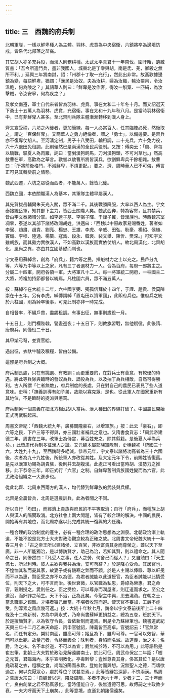 ```yaml
---
---
---
```

title: 三　西魏的府兵制
---




北朝軍隊，一樣以鮮卑種人為主體。羽林、虎賁為中央宿衛，六鎮將卒為邊境防戍，皆系代北部落之苗裔。

其它胡人亦多充兵役，而漢人則務耕種。太武太平真君十一年南伐，圍盱眙，遺臧質書：「吾今所遣鬥兵，盡非我國人，城東北是丁零與胡，南是氐、羌，卿殺之無所不利。」延興三年將南討，詔：「州郡十丁取一充行」，然此出非常。故髙歡據邊鎮為變，每語鮮卑，猶謂：「漢民是汝奴，夫為汝耕，婦為汝織，輸汝粟帛，令汝溫飽，何為陵之？」其語華人則曰：「鮮卑是汝作客，得汝一斛粟、一匹絹，為汝擊賊，令汝安寧，何為疾之？」

及孝文南遷，軍士自代來者皆為羽林、虎賁。事在太和二十年冬十月。而又詔選天下勇士十五萬人為羽林、虎賁，充宿衛。事在太和十九年秋八月。是當時羽林宿衛中，已有非鮮卑人甚多。至北齊則兵隊主體漸漸轉移到漢人身上。

齊文宣受禪，六坊之內徙者，更加簡練，每一人必當百人，任其臨陣必死，然後取之，謂之「百保鮮卑」。又簡華人之勇力絕倫者，謂之「勇士」，以備邊要。是齊兵亦不復專仗胡人。至河淸定制，男子十八受田，輸租調，二十充兵，六十免力役，六十六退田免租調，此則儼然已是兩漢的全民兵役制。又按：傅奕云：「周、齊每以騎戰，驅夏人為肉籬，詫曰：當剉漢狗飼馬，刀刈漢狗頭，不可刈草也。」然高敖曹在軍，高歡為之華言。歡嘗以敖曹所將皆漢兵，欲割鮮卑兵千餘相雜。敖曹曰：「所將前後格鬥，不減鮮卑，不煩更配。」要之，濟、周時華人已不可侮，傅言正可見其轉變前之情態。

魏武西遷，六坊之眾從而西者，不能萬人，餘皆北徙。

西魏立國，本依關隴漢人為基本，其軍隊主體早屬漢人。

其先賀拔岳輔爾朱天光入關，眾不滿二千。其後戰勝降服，大率以西人為主。宇文泰接統岳軍，知其部下主力，皆西土關隴人矣。魏武西奔，特為客寄，且其禁兵，皆由宇文泰諸壻分掌。如李逵子基、李弼子暉、于謹子翼，皆漢族也。時西魏宗室凋零，泰遂以其部下諸將改賜胡姓。洪邁曰：「西魏以中原故家易賜番姓，著者如李弼、趙肅、趙貴、劉亮、楊忠、王雄、李虎、辛威、田弘、耿豪、楊紹、侯植、竇熾、李穆、陸通、楊纂、寇雋、段永、韓褒、裴文舉、陳忻、樊深。」可知宇文雖胡族，而其勢力實依漢人，不如高歡以漢族而實依仗胡人。故北周漢化，北齊胡化，風尚之異，亦由其立國基礎而判也。

宇文泰用蘇綽言，創為「府兵」，籍六等之民，擇魁材力之士以充之。民戶分九等，六等乃中等以上之家，凡有三丁者選材力一人。合為百府，每府一郎將主之。分屬二十四軍，開府各領一軍。大將軍凡十二人。每一將軍統二開府，一柱國主二大將，將複加持節都督以統焉。凡柱國六員，眾不滿五萬人。

按：蘇綽卒在大統十二年，六柱國李弼、獨孤信拜於十四年，于謹、趙貴、侯莫陳崇在十五年。另有李虎。綽傳謂綽「置屯田以資軍國」，此即府兵也。惟府兵之統於六柱國，則為綽卒後事，可見此制亦非一時完成。

自相督率，不編戶貫，盡蠲租調。有事出征，無事則歲役一月。

十五日上，則門欄陛戟，警晝巡夜；十五日下，則教旗習戰，無他賦役。此後隋、唐府兵，則僅役二十日。

其甲槊弓弩，並資官給。

遇出征，衣馱牛驢及糗糧，皆由公備。

這卽是府兵制之大概。

府兵制長處，只在有挑選、有教訓；而更重要的，在對兵士有善意，有較優的待遇。將此等兵隊與臨時的發奴為兵、謫役為兵，以及抽丁為兵相敵，自然可得勝利。古人所謂「仁者無敵」，府兵制度的長處，只在對自己的農民已表見了些人道意味。史稱：「撫養訓導有如子弟，故能以寡克眾」是也。從此軍人在國家重新有其地位，不是臨時的捉派與懲罰。

府兵制另一個意義在把北方相沿胡人當兵、漢人種田的界線打破了。中國農民開始正式再武裝起來。

周書文帝紀：「西魏大統九年，廣募關隴豪右，以增軍旅。」按：此云「豪右」，即六等之民，下戶三等不得與，亦三國壯者補兵之意也。又隋書食貨志：「周武帝建德二年，周書在三年。改軍士為侍宮，募百姓充之，除其縣籍。是後夏人半為兵矣。」此皆周代兵制多征漢人之證。又元魏本屬部族軍隊制，史稱魏初「統國三十六，大姓九十九」，至西魏時多絕滅。恭帝元年，宇文泰以諸將功高者為三十六國後，次者為九十九姓後，所統軍人亦改從其姓。及大定元年下令，前賜姓皆復舊。是先以漢軍功賜為胡貴族，後則并去胡複漢。此處正可看出當時胡、漢勢力之推移。此下恭帝三年，即正式行「六官」之制。自鮮卑舊制貴族國姓變而為六官，此尤政治組織之一大進步也。

從此北齊、北周東西兩方的漢人，均代替到鮮卑族的武裝與兵權。

北齊是全農皆兵，北周是選農訓兵，此為者間之不同。

所以自行「均田」，而經濟上貴族與庶民的不平等取消；自行「府兵」，而種族上胡人與漢人的隔閡取消。北方社會上兩大問題，皆有了較合理的解決。中國的農民，開始再有其地位，而北周亦遂以此完成其統一復興的大任務。

一種合理的政治制度的產生，必有一種合理的政治思想為之淵泉。北朝政洽漸上軌道，不能不說是北方士大夫對政治觀念較為正確之故。北周書文帝紀魏大統十一年春三月令：「古之帝王所以建諸侯、立百官，非欲富貴其身而尊榮之，蓋以天下至廣，非一人所能獨治，是以博訪賢才，助己為治，若知其賢，則以禮命之。其人聞命之日，則慘然曰：『凡受人之事，任人之勞，何舍己而從人？』又自勉曰：『天生儁七，所以利時。彼人主欲與我共為治，安可苟辭？』於是降心受命。其居官也，不惶恤其私而憂其家，故妻子或有饑寒之弊而不顧。於是人主賜以俸祿、尊以軒冕而不以為惠，賢臣受之亦不以為德。為君者誠能以此道授官，為臣者誠能以此情受位，則天下之大，可不言而治。後世衰微，以官職為私恩，爵祿為榮惠。君之命官，親則授之，愛則任之。臣之受位，可以尊身而潤屋者，則迂道而求之。至公之道沒，而奸詐之萌生。天下不治，正為此矣。今聖主中興，思去澆溈。在朝之士，當念職事之艱難。才堪者審己而當，不堪者收短而避。使天官不妄加，工爵不虛受，則淳素之風庶幾可返。」按：大統十年秋七月，魏帝以宇文泰前後所上二十四條及十二條新制，方為中興永式，乃命尚書蘇綽更損益之，總為五卷，班於天下。於是搜簡賢才，以為牧守令長，皆依新制而遣焉。則是令乃蘇綽筆也。魏書道武紀天興三年十二月乙未天命詔、丙申官號詔，陳義皆至高卓。官號詔云：「官無常名，而任有定分。桀紂南面，雖高可薄；姬旦為下，雖卑可尊。一官可以效智，華門可以垂範。故量己者，令終而義全；昧利者，身陷而名滅。故道義，治之本；名爵，治之末。名不本於道，不可以為宜；爵無補於時，不可以為用。」此等語殆是崔宏筆。北朝士大夫對於政治見解遠勝南士，於此可征。周武帝保定二年詔：「樹之元首，君臨海內，本乎宣明教化，亭毒黔黎；豈惟尊貴其身，侈富其位？是以唐堯疏葛之衣，粗糲之食，尚臨汾陽而永歎，登姑射而興想。況無聖人之德，而嗜欲過之，何以克厭眾心，處於尊位？朕甚恧焉。」此等皆辭旨深醇，不愧兩漢。馬周之告唐太宗曰：「自魏晉以還，降及周隋，多者不過六十年，少者才二、三十年而亡，良由創業之君不務廣恩化，當時僅能自守，後無遺德可思，故傅嗣之主政教少衰，一夫大呼而天下土崩矣。」此等意境，直遜北朝諸儒遠矣。